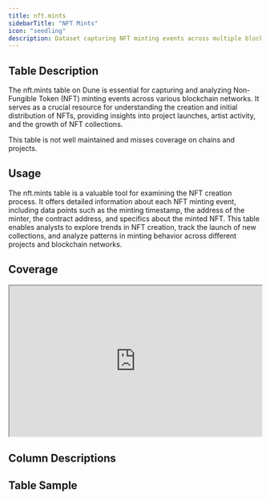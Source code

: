 ```yaml
---
title: nft.mints
sidebarTitle: "NFT Mints"
icon: "seedling"
description: Dataset capturing NFT minting events across multiple blockchains, providing crucial insights into NFT creation and project launches.
---
```


## Table Description

The nft.mints table on Dune is essential for capturing and analyzing Non-Fungible Token (NFT) minting events across various blockchain networks. It serves as a crucial resource for understanding the creation and initial distribution of NFTs, providing insights into project launches, artist activity, and the growth of NFT collections.

<Warning>
    This table is not well maintained and misses coverage on chains and projects.
</Warning>

## Usage

The nft.mints table is a valuable tool for examining the NFT creation process. It offers detailed information about each NFT minting event, including data points such as the minting timestamp, the address of the minter, the contract address, and specifics about the minted NFT. This table enables analysts to explore trends in NFT creation, track the launch of new collections, and analyze patterns in minting behavior across different projects and blockchain networks.

## Coverage 

<div>
  <iframe
    src="https://dune.com/embeds/4009897/6750923/" 
    width="100%"
    height="300px"
  ></iframe>
</div>

## Column Descriptions


<ColumnDescriptions tableSchema="nft" tableName="mints" />

## Table Sample


<TableSample tableSchema="nft" tableName="mints" />